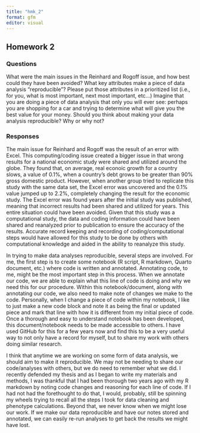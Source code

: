 ```yaml
---
title: "hmk_2"
format: gfm
editor: visual
---
```


## Homework 2

### Questions

What were the main issues in the Reinhard and Rogoff issue, and how best could they have been avoided? What key attributes make a piece of data analysis "reproducible"? Please put those attributes in a prioritized list (i.e., for you, what is most important, next most important, etc...) Imagine that you are doing a piece of data analysis that only you will ever see: perhaps you are shopping for a car and trying to determine what will give you the best value for your money. Should you think about making your data analysis reproducible? Why or why not?

### Responses

The main issue for Reinhard and Rogoff was the result of an error with Excel. This computing/coding issue created a bigger issue in that wrong results for a national economic study were shared and utilized around the globe. They found that, on average, real econoic growth for a country slows, a value of 0.1%, when a country's debt grows to be greater than 90% gross domestic product. However, when another group tried to replicate this study with the same data set, the Excel error was uncovered and the 0.1% value jumped up to 2.2%, completely changing the result for the economic study. The Excel error was found years after the initial study was published, meaning that incorrect results had been shared and utilized for years. This entire situation could have been avoided. Given that this study was a computational study, the data and coding information could have been shared and reanalyzed prior to publication to ensure the accuracy of the results. Accurate record keeping and recording of coding/computational steps would have allowed for this study to be done by others with computational knowledge and aided in the ability to reanalyze this study.

In trying to make data analyses reproducible, several steps are involved. For me, the first step is to create some notebook (R script, R markdown, Quarto document, etc.) where code is written and annotated. Annotating code, to me, might be the most important step in this process. When we annotate our code, we are able to explain what this line of code is doing and why we need this for our procedure. Within this notebook/document, along with annotating our code, we also need to make note of changes we make to the code. Personally, when I change a piece of code within my notebook, I like to just make a new code block and note it as being the final or updated piece and mark that line with how it is different from my initial piece of code. Once a thorough and easy to understand notebook has been developed, this document/notebook needs to be made accessible to others. I have used GitHub for this for a few years now and find this to be a very useful way to not only have a record for myself, but to share my work with others doing similar research.

I think that anytime we are working on some form of data analysis, we should aim to make it reproducible. We may not be needing to share our code/analyses with others, but we do need to remember what we did. I recently defended my thesis and as I began to write my materials and methods, I was thankful that I had been thorough two years ago with my R markdown by noting code changes and reasoning for each line of code. If I had not had the forethought to do that, I would, probably, still be spinning my wheels trying to recall all the steps I took for data cleaning and phenotype calculations. Beyond that, we never know when we might lose our work. If we make our data reproducible and have our notes stored and annotated, we can easily re-run analyses to get back the results we might have lost.
